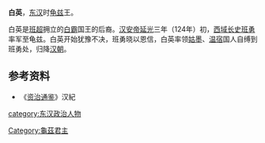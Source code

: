 '''白英'''，[[东汉|东汉]]时[[龟兹|龟兹]]王。

白英是[[班超|班超]]拥立的[[白霸|白霸]]国王的后裔。[[汉安帝|汉安帝]][[延光|延光]]三年（124年）初，[[西域长史|西域长史]][[班勇|班勇]]率军至龟兹。白英开始犹豫不决，班勇晓以恩信，白英率领[[姑墨|姑墨]]、[[温宿|温宿]]国人自缚到班勇处，归降[[汉朝|汉朝]]。
==参考资料==
*《[[资治通鉴|资治通鉴]]》汉紀

[[Category:龜茲君主|Category:龜茲君主]]
[[category:东汉政治人物|category:东汉政治人物]]